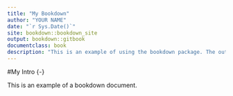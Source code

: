 ```yaml
---
title: "My Bookdown"
author: "YOUR NAME"
date: "`r Sys.Date()`"
site: bookdown::bookdown_site
output: bookdown::gitbook
documentclass: book
description: "This is an example of using the bookdown package. The output format for this example is bookdown::gitbook."
---
```


#My Intro {-}

This is an example of a bookdown document. 